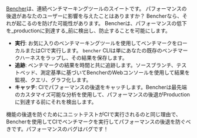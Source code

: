 [Bencher](/docs/ja/pricing)は、連続ベンチマーキングツールのスイートです。
パフォーマンスの後退があなたのユーザーに影響を与えたことはありますか？
Bencherなら、それが起こるのを防げた可能性があります。
Bencherは、パフォーマンスの低下を_productionに到達する_前に検出し、防止することを可能にします。

- **実行**: お気に入りのベンチマーキングツールを使用してベンチマークをローカルまたはCIで実行します。 `bencher` CLIは単にあなたの既存のベンチマークハーネスをラップし、その結果を保存します。
- **追跡**: ベンチマークの結果を時間と共に追跡します。ソースブランチ、テストベッド、測定基準に基づいてBencherのWebコンソールを使用して結果を監視、クエリ、グラフ化します。
- **キャッチ**: CIでパフォーマンスの後退をキャッチします。Bencherは最先端のカスタマイズ可能な分析を使用して、パフォーマンスの後退がProductionに到達する前にそれを検出します。

機能の後退を防ぐためにユニットテストがCIで実行されるのと同じ理由で、Bencherを使用してCIでベンチマークを実行してパフォーマンスの後退を防ぐべきです。パフォーマンスのバグはバグです！
